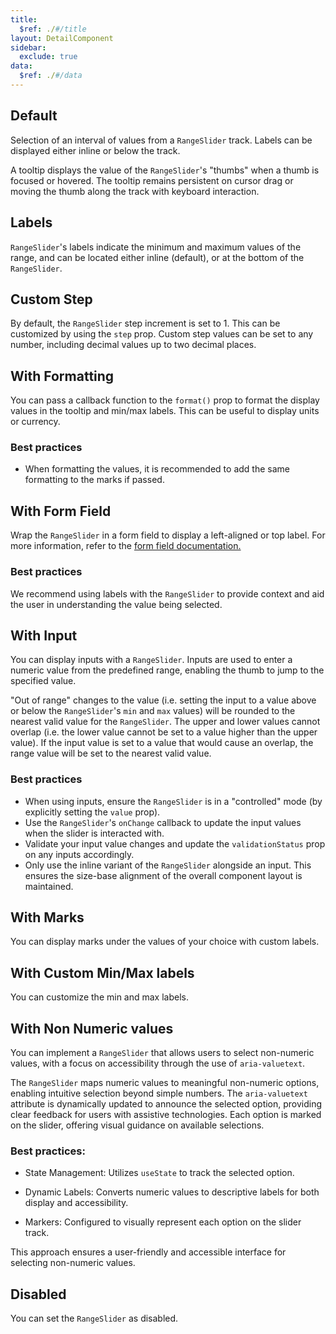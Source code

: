 ```yaml
---
title:
  $ref: ./#/title
layout: DetailComponent
sidebar:
  exclude: true
data:
  $ref: ./#/data
---
```


<LivePreviewControls>
<LivePreview componentName="range-slider" exampleName="Default">

## Default

Selection of an interval of values from a `RangeSlider` track. Labels can be displayed either inline or below the track.

A tooltip displays the value of the `RangeSlider`'s "thumbs" when a thumb is focused or hovered. The tooltip remains persistent on cursor drag or moving the thumb along the track with keyboard interaction.

</LivePreview>

<LivePreview componentName="range-slider" exampleName="Labels">

## Labels

`RangeSlider`'s labels indicate the minimum and maximum values of the range, and can be located either inline (default), or at the bottom of the `RangeSlider`.

</LivePreview>

<LivePreview componentName="range-slider" exampleName="CustomStep">

## Custom Step

By default, the `RangeSlider` step increment is set to 1. This can be customized by using the `step` prop. Custom step values can be set to any number, including decimal values up to two decimal places.

</LivePreview>

<LivePreview componentName="range-slider" exampleName="WithFormatting">

## With Formatting

You can pass a callback function to the `format()` prop to format the display values in the tooltip and min/max labels. This can be useful to display units or currency.

### Best practices

- When formatting the values, it is recommended to add the same formatting to the marks if passed.

</LivePreview>

<LivePreview componentName="range-slider" exampleName="WithFormField">

## With Form Field

Wrap the `RangeSlider` in a form field to display a left-aligned or top label. For more information, refer to the [form field documentation.](/salt/components/form-field/examples)

### Best practices

We recommend using labels with the `RangeSlider` to provide context and aid the user in understanding the value being selected.

</LivePreview>

<LivePreview componentName="range-slider" exampleName="WithInput">

## With Input

You can display inputs with a `RangeSlider`. Inputs are used to enter a numeric value from the predefined range, enabling the thumb to jump to the specified value.

"Out of range" changes to the value (i.e. setting the input to a value above or below the `RangeSlider`'s `min` and `max` values) will be rounded to the nearest valid value for the `RangeSlider`. The upper and lower values cannot overlap (i.e. the lower value cannot be set to a value higher than the upper value). If the input value is set to a value that would cause an overlap, the range value will be set to the nearest valid value.

### Best practices

- When using inputs, ensure the `RangeSlider` is in a "controlled" mode (by explicitly setting the `value` prop).
- Use the `RangeSlider`'s `onChange` callback to update the input values when the slider is interacted with.
- Validate your input value changes and update the `validationStatus` prop on any inputs accordingly.
- Only use the inline variant of the `RangeSlider` alongside an input. This ensures the size-base alignment of the overall component layout is maintained.

</LivePreview>

<LivePreview componentName="range-slider" exampleName="WithMarks">

## With Marks

You can display marks under the values of your choice with custom labels.

</LivePreview>

<LivePreview componentName="range-slider" exampleName="WithCustomLabels">

## With Custom Min/Max labels

You can customize the min and max labels.

</LivePreview>

<LivePreview componentName="range-slider" exampleName="WithNonNumericValues">

## With Non Numeric values

You can implement a `RangeSlider` that allows users to select non-numeric values, with a focus on accessibility through the use of `aria-valuetext`.

The `RangeSlider` maps numeric values to meaningful non-numeric options, enabling intuitive selection beyond simple numbers. The `aria-valuetext` attribute is dynamically updated to announce the selected option, providing clear feedback for users with assistive technologies. Each option is marked on the slider, offering visual guidance on available selections.

### Best practices:

- State Management: Utilizes `useState` to track the selected option.

- Dynamic Labels: Converts numeric values to descriptive labels for both display and accessibility.

- Markers: Configured to visually represent each option on the slider track.

This approach ensures a user-friendly and accessible interface for selecting non-numeric values.

</LivePreview>

<LivePreview componentName="range-slider" exampleName="Disabled">

## Disabled

You can set the `RangeSlider` as disabled.

</LivePreview>
</LivePreviewControls>
